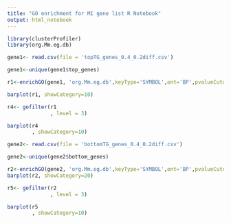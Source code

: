 ---
title: "GO enrichment for MI gene list R Notebook"
output: html_notebook
---

```{r}
library(clusterProfiler)
library(org.Mm.eg.db)

```

```{r}
gene1<- read.csv(file = 'topTG_genes_0.4_0.2diff.csv')

gene1<-unique(gene1$top_genes)
```
```{r}
r1<-enrichGO(gene1, 'org.Mm.eg.db',keyType='SYMBOL',ont='BP',pvalueCutoff=0.01)
```
```{r}
barplot(r1, showCategory=10)
```
```{r}
r4<- gofilter(r1
              , level = 3)

barplot(r4
        , showCategory=10)
```


```{r}
gene2<- read.csv(file = 'bottomTG_genes_0.4_0.2diff.csv')

gene2<-unique(gene2$bottom_genes)
```
```{r}
r2<-enrichGO(gene2, 'org.Mm.eg.db',keyType='SYMBOL',ont='BP',pvalueCutoff=0.01)
barplot(r2, showCategory=20)
```
```{r}
r5<- gofilter(r2
              , level = 3)

barplot(r5
        , showCategory=10)
```

